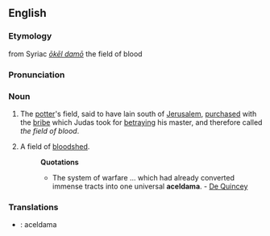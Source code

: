 ==English==

===Etymology===
{{Gr.}} from Syriac ''[[ōkēl damō]]'' the field of blood

===Pronunciation===
{{hyphenation|ac-el-da*ma}}

===Noun===
{{en-noun}}

# The [[potter]]'s field, said to have lain south of [[Jerusalem]], [[purchased]] with the [[bribe]] which Judas took for [[betraying]] his master, and therefore called ''the field of blood''.  
# {{figuratively}} A field of [[bloodshed]].
#:'''Quotations'''
#:*The system of warfare ... which had already converted immense tracts into one universal '''aceldama'''. - [[w:Thomas De Quincey|De Quincey]]

===Translations===
{{trans-top|The potter's field purchased with the bribe which Judas took for betraying his master}}
{{trans-mid}}
{{trans-bottom}}

{{trans-top|Figuratively: A field of bloodshed}}
{{trans-mid}}
{{trans-bottom}}
{{checktrans}}
*{{ttbc|Latin}}: aceldama
